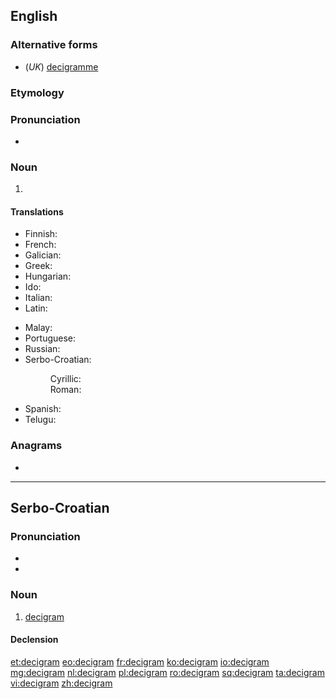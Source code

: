 {{also|deci-gram}}
==English==

===Alternative forms===
* (''UK'') [[decigramme]]

===Etymology===
{{prefix|deci|gram|lang=en}}

===Pronunciation===
* {{a|UK}} {{IPA|/ˈdɛsɪɡɹæm/|lang=en}}

===Noun===
{{en-noun}}

# {{SI-unit|deci|gram|mass|lang=en}}

====Translations====
{{trans-top|metric measurement}}
* Finnish: {{t|fi|desigramma}}
* French: {{t+|fr|décigramme}}
* Galician: {{t|gl|decigramo|m}}
* Greek: {{t|el|δεκατοστόγραμμα}}
* Hungarian: {{t|hu|decigramm}}
* Ido: {{t+|io|decigramo}}
* Italian: {{t+|it|decigrammo|m}}
* Latin: {{t|la|decigramma}}
{{trans-mid}}
* Malay: {{t|ms|desigram}}
* Portuguese: {{t|pt|decigrama|m}}
* Russian: {{t+|ru|децигра́мм|m}}
* Serbo-Croatian:
*: Cyrillic: {{t|sh|дѐциграм|m|sc=Cyrl}}
*: Roman: {{t|sh|dècigram|m}}
* Spanish: {{t|es|decigramo|m}}
* Telugu: {{t|te|డెసీగ్రాము}}
{{trans-bottom}}

===Anagrams===
* {{l|en|grimaced}}

----

==Serbo-Croatian==

===Pronunciation===
* {{IPA|/dětsiɡram/|lang=sh}}
* {{hyphenation|de|ci|gram|lang=sh}}

===Noun===
{{sh-noun|g=m|head=dècigram}}

# [[#English|decigram]]

====Declension====
{{sh-decl-noun
|decigram|decigrami
|decigrama|decigrama
|decigramu|decigramima
|decigram|decigrame
|decigrame|decigrami
|decigramu|decigramima
|decigramom|decigramima
}}

[[et:decigram]]
[[eo:decigram]]
[[fr:decigram]]
[[ko:decigram]]
[[io:decigram]]
[[mg:decigram]]
[[nl:decigram]]
[[pl:decigram]]
[[ro:decigram]]
[[sq:decigram]]
[[ta:decigram]]
[[vi:decigram]]
[[zh:decigram]]